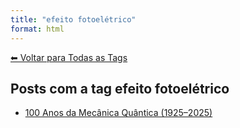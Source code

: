 ```yaml
---
title: "efeito fotoelétrico"
format: html
---
```


[⬅ Voltar para Todas as Tags](../tags.qmd)

## Posts com a tag **efeito fotoelétrico**

- [100 Anos da Mecânica Quântica (1925–2025)](/posts/fisica/100-anos-mecanica-quantica.html)
